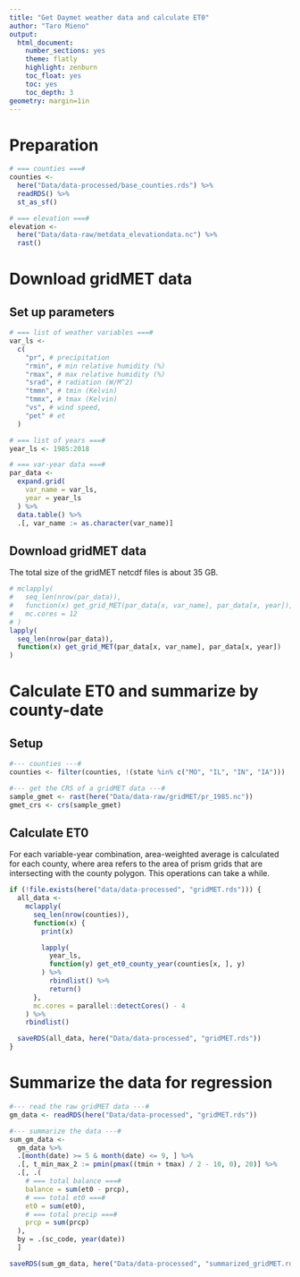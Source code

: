 ```yaml
---
title: "Get Daymet weather data and calculate ET0"
author: "Taro Mieno"
output:
  html_document:
    number_sections: yes
    theme: flatly
    highlight: zenburn
    toc_float: yes
    toc: yes
    toc_depth: 3
geometry: margin=1in
---
```


# Preparation

```r
# === counties ===#
counties <-
  here("Data/data-processed/base_counties.rds") %>%
  readRDS() %>%
  st_as_sf()

# === elevation ===#
elevation <-
  here("Data/data-raw/metdata_elevationdata.nc") %>%
  rast()
```

# Download gridMET data

## Set up parameters

```r
# === list of weather variables ===#
var_ls <-
  c(
    "pr", # precipitation
    "rmin", # min relative humidity (%)
    "rmax", # max relative humidity (%)
    "srad", # radiation (W/M^2)
    "tmmn", # tmin (Kelvin)
    "tmmx", # tmax (Kelvin)
    "vs", # wind speed,
    "pet" # et
  )

# === list of years ===#
year_ls <- 1985:2018

# === var-year data ===#
par_data <-
  expand.grid(
    var_name = var_ls,
    year = year_ls
  ) %>%
  data.table() %>%
  .[, var_name := as.character(var_name)]
```

## Download gridMET data

The total size of the gridMET netcdf files is about 35 GB.

```r
# mclapply(
#   seq_len(nrow(par_data)),
#   function(x) get_grid_MET(par_data[x, var_name], par_data[x, year]),
#   mc.cores = 12
# )
lapply(
  seq_len(nrow(par_data)),
  function(x) get_grid_MET(par_data[x, var_name], par_data[x, year])
)
```

# Calculate ET0 and summarize by county-date

## Setup
```r
#--- counties ---#
counties <- filter(counties, !(state %in% c("MO", "IL", "IN", "IA")))

#--- get the CRS of a gridMET data ---#
sample_gmet <- rast(here("Data/data-raw/gridMET/pr_1985.nc"))
gmet_crs <- crs(sample_gmet)
```

## Calculate ET0

For each variable-year combination, area-weighted average is calculated for each county, where area refers to the area of prism grids that are intersecting with the county polygon. This operations can take a while.

```r
if (!file.exists(here("data/data-processed", "gridMET.rds"))) {
  all_data <-
    mclapply(
      seq_len(nrow(counties)),
      function(x) {
        print(x)

        lapply(
          year_ls,
          function(y) get_et0_county_year(counties[x, ], y)
        ) %>%
          rbindlist() %>%
          return()
      },
      mc.cores = parallel::detectCores() - 4
    ) %>%
    rbindlist()

  saveRDS(all_data, here("Data/data-processed", "gridMET.rds"))
}
```

# Summarize the data for regression

```r
#--- read the raw gridMET data ---#
gm_data <- readRDS(here("Data/data-processed", "gridMET.rds"))

#--- summarize the data ---#
sum_gm_data <-
  gm_data %>%
  .[month(date) >= 5 & month(date) <= 9, ] %>%
  .[, t_min_max_2 := pmin(pmax((tmin + tmax) / 2 - 10, 0), 20)] %>%
  .[, .(
    # === total balance ===#
    balance = sum(et0 - prcp),
    # === total et0 ===#
    et0 = sum(et0),
    # === total precip ===#
    prcp = sum(prcp)
  ),
  by = .(sc_code, year(date))
  ]

saveRDS(sum_gm_data, here("Data/data-processed", "summarized_gridMET.rds"))
```